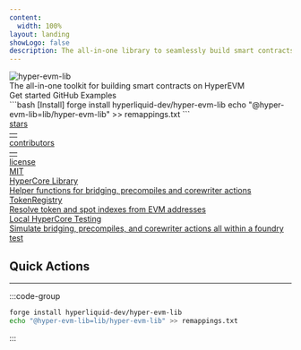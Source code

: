 ```yaml
---
content:
  width: 100%
layout: landing
showLogo: false
description: The all-in-one library to seamlessly build smart contracts on HyperEVM.
---
```



<div className="max-w-[1120px] mx-auto vp-doc relative px-[24px] mb-[64px] mt-[32px] md:px-0 md:mb-[32px]">
  <div className="pt-[48px] max-sm:pt-0">
    <div className="max-sm:px-0 space-x-2 flex justify-between z-0 max-md:justify-center max-md:flex-col max-md:items-center max-md:space-y-6">
      <div className="space-y-4 max-w-[500px] flex flex-col justify-between items-start max-md:items-center">
        <div className="space-y-4 w-full lg:mb-[40px]">
          <img
          src="/og-image.png"
          alt="hyper-evm-lib"
          className="w-full h-auto rounded-xl"
          />
          <div className="font-regular text-[21px] max-sm:text-[18px] text-[#919193] max-md:text-center">The all-in-one toolkit for building smart contracts on HyperEVM</div>
        </div>
        <div className="flex justify-center space-x-2">
          <HomePage.Button href="/getting-started" variant="accent">Get started</HomePage.Button>
          <HomePage.Button href="https://github.com/hyperliquid-dev/hyper-evm-lib">GitHub</HomePage.Button>
          <HomePage.Button href="/example">Examples</HomePage.Button>
        </div>
      </div>
        <div className="flex flex-col justify-between space-y-4 w-full max-w-[500px]">
          <div id="home-install">
            ```bash [Install]
            forge install hyperliquid-dev/hyper-evm-lib
            echo "@hyper-evm-lib=lib/hyper-evm-lib" >> remappings.txt
            ```
          </div>
          <div className="flex justify-between space-x-2">
                <a href="https://github.com/hyperliquid-dev/hyper-evm-lib/stargazers" className="cursor-pointer h-[36px] max-w-[120px] flex-1 relative rounded-lg overflow-hidden border border-black/10 dark:border-white/20" style={{ color: 'inherit' }} rel="noreferrer noopener" target="_blank">
      <div className="absolute flex z-[1] p-[6px] h-full w-full">
        <div className="bg-white/60 dark:bg-black/40 flex items-center justify-center rounded-md px-3 py-1">
          <span className="font-medium text-[15px] opacity-80 leading-none text-center">stars</span>
        </div>
        <div className="flex items-center h-full px-2 ml-1">
          <span className="font-medium text-[15px] text-center leading-none w-full text-black dark:text-white">—</span>
        </div>
      </div>
      <div className="absolute left-0 right-0 top-0 bottom-0 bg-amber-500 opacity-10 z-[0]" />
      <div className="absolute left-0 right-0 top-0 bottom-0 backdrop-blur-[2px] backdrop-filter z-0" />
    </a>
    <a href="https://github.com/hyperliquid-dev/hyper-evm-lib/graphs/contributors" className="cursor-pointer h-[36px] max-w-[160px] flex-1 relative rounded-lg overflow-hidden border border-green-400/50" style={{ color: 'inherit' }} rel="noreferrer noopener" target="_blank">
      <div className="absolute flex z-[1] p-[6px] h-full w-full">
        <div className="flex-1 bg-white/60 dark:bg-black/40 flex items-center w-full h-full rounded-md">
          <span className="font-medium text-[15px] leading-none opacity-80 w-full text-center">contributors</span>
        </div>
        <div className="flex items-center h-full px-2">
          <span className="font-medium text-[15px] leading-none text-center w-full text-green-400">—</span>
        </div>
      </div>
      <div className="absolute left-0 right-0 top-0 bottom-0 bg-green-400 opacity-10 z-[0]" />
      <div className="absolute left-0 right-0 top-0 bottom-0 backdrop-blur-[2px] backdrop-filter z-0" />
    </a>
    <a href="https://github.com/hyperliquid-dev/hyper-evm-lib/blob/main/LICENSE" className="cursor-pointer h-[36px] max-w-[130px] flex-1 relative rounded-lg overflow-hidden border border-black/10 dark:border-white/20 max-lg:hidden" style={{ color: 'inherit' }} rel="noreferrer noopener" target="_blank">
      <div className="absolute flex z-[1] p-[6px] h-full w-full">
        <div className="flex-1 bg-white/60 dark:bg-black/40 flex items-center w-full h-full rounded-md">
          <span className="font-medium text-[15px] leading-none opacity-80 w-full text-center">license</span>
        </div>
        <div className="flex items-center h-full px-2">
          <span className="font-medium text-[15px] leading-none text-center w-full text-black dark:text-white">MIT</span>
        </div>
      </div>
      <div className="absolute left-0 right-0 top-0 bottom-0 bg-black/5 dark:bg-white/5 z-[0]" />
      <div className="absolute left-0 right-0 top-0 bottom-0 backdrop-blur-[2px] backdrop-filter z-0" />
    </a>
          </div>
        </div>

  </div>
  <div className="flex justify-between flex-wrap mt-10 lg:mt-30">
      <div className="pr-2 w-1/3 max-lg:pb-3 max-sm:px-0 max-lg:w-full max-sm:w-full z-0">
        <div className="relative w-full h-[168px] max-lg:h-[142px] overflow-hidden">
          <a href="/corewriter" className="hover:bg-black/2 dark:hover:bg-white/2 border-black/10 dark:border-white/10 border border-solid rounded-lg h-full px-5 py-6 absolute z-10 flex flex-col justify-between w-full vocs_Link vocs_Link_styleless">
            <div className="text-xl font-medium text-black dark:text-white">HyperCore Library</div>
            <div className="text-[17px] text-[#919193]">Helper functions for bridging, precompiles and corewriter actions</div>
          </a>
          <div className="absolute left-0 right-0 top-0 bottom-0 dark:bg-[#313136] opacity-20 z-0" />
          <div className="absolute left-0 right-0 top-0 bottom-0 backdrop-filter backdrop-blur-[2px] z-0" />
        </div>
      </div>
      <div className="px-2 w-1/3 max-lg:pb-3 max-sm:px-0 max-lg:w-full max-sm:w-full z-0">
        <div className="relative w-full h-[168px] max-lg:h-[142px]">
          <a href="/token-registry" className="hover:bg-black/2 dark:hover:bg-white/2 border-black/10 dark:border-white/10 border border-solid rounded-lg h-full px-5 py-6 absolute z-10 flex flex-col justify-between w-full vocs_Link vocs_Link_styleless">
            <div className="text-xl font-medium text-black dark:text-white">TokenRegistry</div>
            <div className="text-[17px] text-[#919193]">Resolve token and spot indexes from EVM addresses</div>
          </a>
          <div className="absolute left-0 right-0 top-0 bottom-0 dark:bg-[#313136] opacity-20 z-0" />
          <div className="absolute left-0 right-0 top-0 bottom-0 backdrop-filter backdrop-blur-[2px] z-0" />
        </div>
      </div>
      <div className="pl-2 w-1/3 max-lg:pb-3 max-sm:px-0 max-lg:w-full max-sm:w-full z-0">
        <div className="relative w-full h-[168px] max-lg:h-[142px]">
          <a href="/testing-framework" className="hover:bg-black/2 dark:hover:bg-white/2 border-black/10 dark:border-white/10 border border-solid rounded-lg h-full px-5 py-6 absolute z-10 flex flex-col justify-between w-full vocs_Link vocs_Link_styleless">
            <div className="text-xl font-medium text-black dark:text-white">Local HyperCore Testing</div>
            <div className="text-[17px] text-[#919193]">Simulate bridging, precompiles, and corewriter actions all within a foundry test</div>
          </a>
          <div className="absolute left-0 right-0 top-0 bottom-0 dark:bg-[#313136] opacity-20 z-0" />
          <div className="absolute left-0 right-0 top-0 bottom-0 backdrop-filter backdrop-blur-[2px] z-0" />
        </div>
      </div>
    </div>
    </div>
</div>

<article className="vocs_Content max-w-5xl mx-auto center">

# Quick Actions

---

:::code-group

```bash [Install]
forge install hyperliquid-dev/hyper-evm-lib
echo "@hyper-evm-lib=lib/hyper-evm-lib" >> remappings.txt
```

:::

</article>